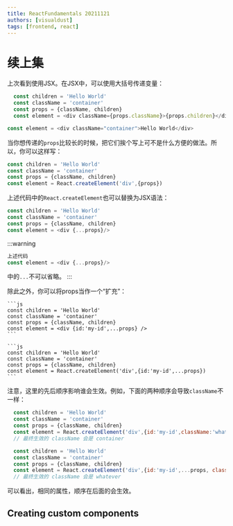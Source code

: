 ```yaml
---
title: ReactFundamentals 20211121
authors: [visualdust]
tags: [frontend, react]
---
```



# 续上集

上次看到使用JSX。在JSX中，可以使用大括号传递变量：


<Tabs groupId="form0">
  <TabItem value="使用大括号传递值" default>

  ```js
    const children = 'Hello World'
    const className = 'container'
    const props = {className, children}
    const element = <div className={props.className}>{props.children}</div>
  ```

  </TabItem>
  <TabItem value="等效代码">

  ```js
  const element = <div className="container">Hello World</div>
  ```

  </TabItem>
</Tabs>

当你想传递的`props`比较长的时候，把它们挨个写上可不是什么方便的做法。所以，你可以这样写：

```js
const children = 'Hello World'
const className = 'container'
const props = {className, children}
const element = React.createElement('div',{props})
```

上述代码中的`React.createElement`也可以替换为JSX语法：

```js
const children = 'Hello World'
const className = 'container'
const props = {className, children}
const element = <div {...props}/>
```

:::warning
```js
上述代码
const element = <div {...props}/>
```
中的`...`不可以省略。
:::

除此之外，你可以将props当作一个“扩充”：

<Tabs groupId="form1">
  <TabItem value="使用JSX" default>

    ```js
    const children = 'Hello World'
    const className = 'container'
    const props = {className, children}
    const element = <div {id:'my-id',...props} />
    ```

  </TabItem>
  <TabItem value="不使用JSX">

    ```js
    const children = 'Hello World'
    const className = 'container'
    const props = {className, children}
    const element = React.createElement('div',{id:'my-id',...props})
    ```

  </TabItem>
</Tabs>

注意，这里的先后顺序影响谁会生效。例如，下面的两种顺序会导致`className`不一样：

<Tabs groupId="form2">
  <TabItem value="第一种顺序" default>

  ```js
    const children = 'Hello World'
    const className = 'container'
    const props = {className, children}
    const element = React.createElement('div',{id:'my-id',className:'whatever',...props})
    // 最终生效的 className 会是 container
  ```

  </TabItem>
  <TabItem value="第二种顺序">

  ```js
    const children = 'Hello World'
    const className = 'container'
    const props = {className, children}
    const element = React.createElement('div',{id:'my-id',...props, className:'whatever'})
    // 最终生效的 className 会是 whatever
  ```

  </TabItem>
</Tabs>

可以看出，相同的属性，顺序在后面的会生效。

## Creating custom components
